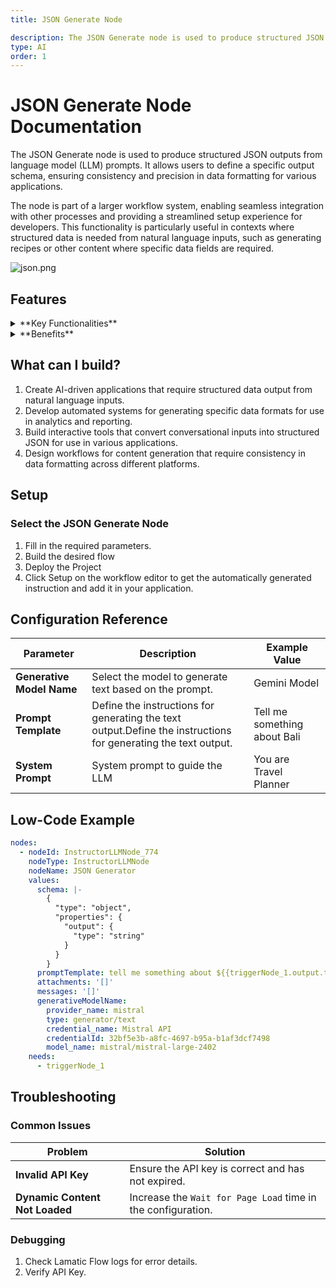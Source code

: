 ```yaml
---
title: JSON Generate Node

description: The JSON Generate node is used to produce structured JSON outputs from language model (LLM) prompts.
type: AI
order: 1
---
```


# JSON Generate Node Documentation

The JSON Generate node is used to produce structured JSON outputs from language model (LLM) prompts. It allows users to define a specific output schema, ensuring consistency and precision in data formatting for various applications. 


The node is part of a larger workflow system, enabling seamless integration with other processes and providing a streamlined setup experience for developers. This functionality is particularly useful in contexts where structured data is needed from natural language inputs, such as generating recipes or other content where specific data fields are required.

![json.png](./img/json/json.png)

## Features

<details>
  <summary>**Key Functionalities**</summary>

  1. **Generative Model Selection**: Allows users to select credentials for their preferred generative model, ensuring flexibility and compatibility with various LLMs.

  1. **Customizable Prompts**: Features a field for creating prompt templates, enabling tailored input for specific use cases.

  1. **System Prompt Definition**: Includes an option to define a system-level prompt to guide the AI’s behavior, ensuring context-aware and role-specific responses.

  1. **Additional Properties Management**: Offers expandable sections for configuring advanced properties to fine-tune AI-generated outputs.
</details> 
   
<details>
  <summary>**Benefits**</summary>

1. **Flexibility**: Supports integration with multiple LLMs, allowing users to utilize different models based on their specific needs and use cases.

1. **User-Centric Design**: Provides intuitive interfaces for prompt customization and system prompt definition, making it accessible to both beginners and advanced users. 

1. **Enhanced Control**: Enables precise control over the AI’s behavior and output quality through customizable prompts and system configurations.

1. **Scalability**: Facilitates the creation of reusable prompt templates for diverse workflows, ensuring consistency across projects.
</details>

## What can I build?

1. Create AI-driven applications that require structured data output from natural language inputs.
1. Develop automated systems for generating specific data formats for use in analytics and reporting.
1. Build interactive tools that convert conversational inputs into structured JSON for use in various applications.
1. Design workflows for content generation that require consistency in data formatting across different platforms.

## Setup

### Select the JSON Generate Node

1. Fill in the required parameters.
1. Build the desired flow
1. Deploy the Project
1. Click Setup on the workflow editor to get the automatically generated instruction and add it in your application.

## Configuration Reference

| **Parameter**             | **Description**                                                                                                | **Example Value**            |
| ------------------------- | -------------------------------------------------------------------------------------------------------------- | ---------------------------- |
| **Generative Model Name** | Select the model to generate text based on the prompt.                                                         | Gemini Model                 |
| **Prompt Template**       | Define the instructions for generating the text output.Define the instructions for generating the text output. | Tell me something about Bali |
| **System Prompt**         | System prompt to guide the LLM                                                                                 | You are Travel Planner       |

## Low-Code Example

```yaml
nodes:
  - nodeId: InstructorLLMNode_774
    nodeType: InstructorLLMNode
    nodeName: JSON Generator
    values:
      schema: |-
        {
          "type": "object",
          "properties": {
            "output": {
              "type": "string"
            }
          }
        }
      promptTemplate: tell me something about ${{triggerNode_1.output.topic}}
      attachments: '[]'
      messages: '[]'
      generativeModelName:
        provider_name: mistral
        type: generator/text
        credential_name: Mistral API
        credentialId: 32bf5e3b-a8fc-4697-b95a-b1af3dcf7498
        model_name: mistral/mistral-large-2402
    needs:
      - triggerNode_1
```

## Troubleshooting

### Common Issues

| **Problem**                    | **Solution**                                                 |
| ------------------------------ | ------------------------------------------------------------ |
| **Invalid API Key**            | Ensure the API key is correct and has not expired.           |
| **Dynamic Content Not Loaded** | Increase the `Wait for Page Load` time in the configuration. |

### Debugging

1. Check Lamatic Flow logs for error details.
1. Verify API Key.

